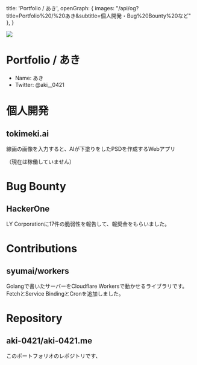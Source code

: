 

  title: 'Portfolio / あき',
  openGraph: { images: "/api/og?title=Portfolio%20/%20あき&subtitle=個人開発・Bug%20Bounty%20など" },
}

<Flex pb={8} w="full" justify="center">
  <Image
    src="/hawawa.png"
    w="240px"
    userSelect="none"
    pointerEvents="none"
  />
</Flex>

# Portfolio / あき

- Name: あき
- Twitter: <Link href="https://x.com/aki__0421">@aki__0421</Link>

# 個人開発

## <Link href="/articles/tokimeki-ai">tokimeki.ai <MaterialSymbolsArticle /></Link>

線画の画像を入力すると、AIが下塗りをしたPSDを作成するWebアプリ

（現在は稼働していません）

# Bug Bounty

## <Link href="/articles/hackerone">HackerOne <MaterialSymbolsArticle /></Link>

LY Corporationに17件の脆弱性を報告して、報奨金をもらいました。

# Contributions

## <Link href="https://github.com/syumai/workers">syumai/workers</Link>

Golangで書いたサーバーをCloudflare Workersで動かせるライブラリです。FetchとService BindingとCronを追加しました。

# Repository

## <Link href="https://github.com/aki-0421/aki-0421.me">aki-0421/aki-0421.me</Link>

このポートフォリオのレポジトリです、
